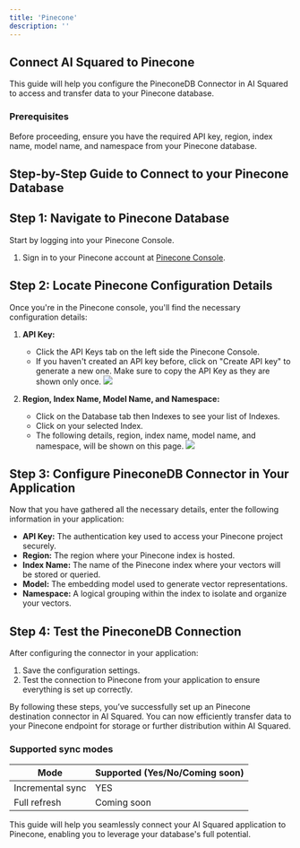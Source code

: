 ```yaml
---
title: 'Pinecone'
description: ''
---
```


## Connect AI Squared to Pinecone

This guide will help you configure the PineconeDB Connector in AI Squared to access and transfer data to your Pinecone database.

### Prerequisites

Before proceeding, ensure you have the required API key, region, index name, model name, and namespace from your Pinecone database.

## Step-by-Step Guide to Connect to your Pinecone Database

## Step 1: Navigate to Pinecone Database

Start by logging into your Pinecone Console.

1. Sign in to your Pinecone account at [Pinecone Console](https://app.pinecone.io/).

## Step 2: Locate Pinecone Configuration Details

Once you're in the Pinecone console, you'll find the necessary configuration details:

1. **API Key:**
   - Click the API Keys tab on the left side the Pinecone Console.
   - If you haven't created an API key before, click on "Create API key" to generate a new one. Make sure to copy the API Key as they are shown only once.
     <Frame>
       <img src="https://res.cloudinary.com/dspflukeu/image/upload/v1746239791/Multiwoven/connectors/Pinecone/Pinecone_API_Key_qmdap5.png" />
     </Frame>

2. **Region, Index Name, Model Name, and Namespace:**
   - Click on the Database tab then Indexes to see your list of Indexes.
   - Click on your selected Index.
   - The following details, region, index name, model name, and namespace, will be shown on this page.
     <Frame>
       <img src="https://res.cloudinary.com/dspflukeu/image/upload/v1746239791/Multiwoven/connectors/Pinecone/Pinecone_Index_t2lhyx.png" />
     </Frame>

## Step 3: Configure PineconeDB Connector in Your Application

Now that you have gathered all the necessary details, enter the following information in your application:

- **API Key:** The authentication key used to access your Pinecone project securely.
- **Region:** The region where your Pinecone index is hosted.
- **Index Name:** The name of the Pinecone index where your vectors will be stored or queried.
- **Model:** The embedding model used to generate vector representations.
- **Namespace:** A logical grouping within the index to isolate and organize your vectors.

## Step 4: Test the PineconeDB Connection

After configuring the connector in your application:

1. Save the configuration settings.
2. Test the connection to Pinecone from your application to ensure everything is set up correctly.

By following these steps, you’ve successfully set up an Pinecone destination connector in AI Squared. You can now efficiently transfer data to your Pinecone endpoint for storage or further distribution within AI Squared.


### Supported sync modes

| Mode            | Supported (Yes/No/Coming soon) |
|-----------------|--------------------------------|
| Incremental sync | YES                           |
| Full refresh     | Coming soon                   |

This guide will help you seamlessly connect your AI Squared application to Pinecone, enabling you to leverage your database's full potential.
